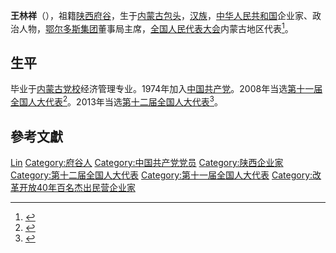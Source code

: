'''王林祥'''（{{bd|1951年||}}），祖籍[[陕西|陕西]][[府谷|府谷]]，生于[[内蒙古|内蒙古]][[包头市|包头]]，[[汉族|汉族]]，[[中华人民共和国|中华人民共和国]]企业家、政治人物，[[鄂尔多斯集团|鄂尔多斯集团]]董事局主席，[[全国人民代表大会|全国人民代表大会]]内蒙古地区代表<ref>{{cite web|author=新华网|title=第十一届全国人大代表|url=http://news.xinhuanet.com/ziliao/2008-03/03/content_7708230.htm?node=36628|publisher=新华网|accessdate=2014-01-07|archive-date=2014-01-10|archive-url=https://web.archive.org/web/20140110211415/http://news.xinhuanet.com/ziliao/2008-03/03/content_7708230.htm?node=36628|dead-url=no}}</ref>。

== 生平 ==
毕业于[[内蒙古党校|内蒙古党校]]经济管理专业。1974年加入[[中国共产党|中国共产党]]。2008年当选[[第十一届全国人大代表|第十一届全国人大代表]]<ref>{{cite news|title=全国人大代表信息-王林祥|url= http://210.82.31.1:8084/delegate/viewDelegate.action?dbid=110299|accessdate=2013-04-05|newspaper=全国人大网}}</ref>。2013年当选[[第十二届全国人大代表|第十二届全国人大代表]]<ref>{{cite news|title=全国人大代表信息-王林祥|url= http://210.82.31.1:8084/delegate/viewDelegate.action?dbid=120299|accessdate=2013-03-28|newspaper=全国人大网}}</ref>。

== 參考文獻 ==
{{reflist}}

{{中国政治人物小作品}}

{{Authority control}}
{{DEFAULTSORT:Wang王}}
[[Category:王姓|Lin]]
[[Category:府谷人|Category:府谷人]]
[[Category:中国共产党党员|Category:中国共产党党员]]
[[Category:陕西企业家|Category:陕西企业家]]
[[Category:第十二届全国人大代表|Category:第十二届全国人大代表]]
[[Category:第十一届全国人大代表|Category:第十一届全国人大代表]]
[[Category:改革开放40年百名杰出民营企业家|Category:改革开放40年百名杰出民营企业家]]
